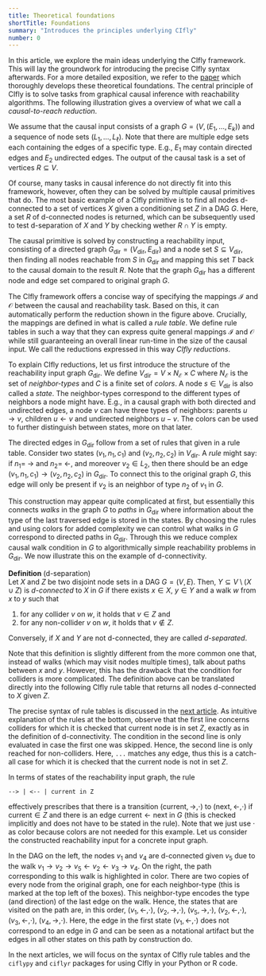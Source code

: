 ```yaml
---
title: Theoretical foundations
shortTitle: Foundations
summary: "Introduces the principles underlying CIfly"
number: 0
---
```



In this article, we explore the main ideas underlying the CIfly framework. This will lay the groundwork for introducing the precise CIfly syntax afterwards. For a more detailed exposition, we refer to the [paper](https://arxiv.org/abs/2506.15758) which thoroughly develops these theoretical foundations. 
The central principle of CIfly is to solve tasks from graphical causal inference with reachability algorithms. The following illustration gives a overview of what we call a *causal-to-reach reduction*.

<ReductionFigure/>

We assume that the causal input consists of a graph $G=(V, (E_1, \dots, E_k))$ and a sequence of node sets $(L_1, \dots, L_{\ell})$. Note that there are multiple edge sets each containing the edges of a specific type. E.g., $E_1$ may contain directed edges and $E_2$ undirected edges. The output of the causal task is a set of vertices $R \subseteq V$. 

Of course, many tasks in causal inference do not directly fit into this framework, however, often they can be solved by multiple causal primitives that do. The most basic example of a CIfly primitive is to find all nodes d-connected to a set of vertices $X$ given a conditioning set $Z$ in a DAG $G$. Here, a set $R$ of d-connected nodes is returned, which can be subsequently used to test d-separation of $X$ and $Y$ by checking wether $R \cap Y$ is empty. 

The causal primitive is solved by constructing a reachability input, consisting of a directed graph $G_{\text{dir}} = (V_{\text{dir}}, E_{\text{dir}})$ and a node set $S \subseteq V_{\text{dir}}$, then finding all nodes reachable from $S$ in $G_{\text{dir}}$ and mapping this set $T$ back to the causal domain to the result $R$. Note that the graph $G_{\text{dir}}$ has a different node and edge set compared to original graph $G$.

The CIfly framework offers a concise way of specifying the mappings $\mathcal{I}$ and $\mathcal{O}$ between the causal and reachability task. Based on this, it can automatically perform the reduction shown in the figure above. Crucially, the mappings are defined in what is called a *rule table*. We define rule tables in such a way that they can express quite general mappings $\mathcal{I}$ and $\mathcal{O}$ while still guaranteeing an overall linear run-time in the size of the causal input. We call the reductions expressed in this way *CIfly reductions*. 

To explain CIfly reductions, let us first introduce the structure of the reachability input graph $G_{\text{dir}}$. We define $V_{\text{dir}} = V \times N_{\mathcal{E}} \times C$ where $N_{\mathcal{E}}$ is the set of *neighbor-types* and $C$ is a finite set of *colors*. A node $s \in V_{\text{dir}}$ is also called a *state*. The neighbor-types correspond to the different types of neighbors a node might have. E.g., in a causal graph with both directed and undirected edges, a node $v$ can have three types of neighbors: parents $u \rightarrow v$, children $u \leftarrow v$ and undirected neighbors $u - v$. The colors can be used to further distinguish between states, more on that later. 

The directed edges in $G_{\text{dir}}$ follow from a set of rules that given in a rule table. Consider two states $(v_1, n_1, c_1)$ and $(v_2, n_2, c_2)$ in $V_{\text{dir}}$. A *rule* might say: if $n_1 = \; \rightarrow$ and $n_2 = \; \leftarrow$, and moreover $v_2 \in L_2$, then there should be an edge $(v_1, n_1, c_1) \rightarrow (v_2, n_2, c_2)$ in $G_{\text{dir}}$. To connect this to the original graph $G$, this edge will only be present if $v_2$ is an neighbor of type $n_2$ of $v_1$ in $G$. 

This construction may appear quite complicated at first, but essentially this connects *walks* in the graph $G$ to *paths* in $G_{\text{dir}}$ where information about the type of the last traversed edge is stored in the states. By choosing the rules and using colors for added complexity we can control what walks in $G$ correspond to directed paths in $G_{\text{dir}}$. Through this we reduce complex causal walk condition in $G$ to algorithmically simple reachability problems in $G_{\text{dir}}$. We now illustrate this on the example of d-connectivity. 

**Definition** (d-separation)     
Let $X$ and $Z$ be two disjoint node sets in a DAG $G = (V, E)$. Then, $Y \subseteq V \setminus (X \cup Z)$ is *d-connected* to $X$ in $G$ if there exists $x \in X$, $y \in Y$ and a walk $w$ from $x$ to $y$ such that
1. for any collider $v$ on $w$, it holds that $v \in Z$ and
2. for any non-collider $v$ on $w$, it holds that $v \not\in Z$. 

Conversely, if $X$ and $Y$ are not d-connected, they are called *d-separated*. 

Note that this definition is slightly different from the more common one that, instead of walks (which may visit nodes multiple times), talk about paths between $x$ and $y$. However, this has the drawback that the condition for colliders is more complicated. The definition above can be translated directly into the following CIfly rule table that returns all nodes d-connected to $X$ given $Z$.

<Ruletable id="dsep" suppressButton={true}/>

The precise syntax of rule tables is discussed in the [next article](/docs/ruletables/). As intuitive explanation of the rules at the bottom, observe that the first line concerns colliders for which it is checked that current node is in set $Z$, exactly as in the definition of d-connectivity. The condition in the second line is only evaluated in case the first one was skipped. Hence, the second line is only reached for non-colliders. Here, ```...``` matches any edge, thus this is a catch-all case for which it is checked that the current node is not in set $Z$. 

In terms of states of the reachability input graph, the rule
```cifly
--> | <-- | current in Z
```
effectively prescribes that there is a transition $(\text{current}, \rightarrow, \cdot)$ to $(\text{next}, \leftarrow, \cdot)$ if $\text{current} \in Z$ and there is an edge $\text{current} \leftarrow \text{next}$ in $G$ (this is checked implicitly and does not have to be stated in the rule). Note that we just use $\cdot$ as color because colors are not needed for this example. Let us consider the constructed reachability input for a concrete input graph. 

<StateSpaceGraphFigure />

In the DAG on the left, the nodes $v_1$ and $v_4$ are d-connected given $v_5$ due to the walk $v_1 \rightarrow v_2 \rightarrow v_5 \leftarrow v_2 \leftarrow v_3 \rightarrow v_4$. On the right, the path corresponding to this walk is highlighted in color. There are two copies of every node from the original graph, one for each neighbor-type (this is marked at the top left of the boxes). This neighbor-type encodes the type (and direction) of the last edge on the walk. Hence, the states that are visited on the path are, in this order, $(v_1, \leftarrow, \cdot)$, $(v_2, \rightarrow, \cdot)$, $(v_5, \rightarrow, \cdot)$, $(v_2, \leftarrow, \cdot)$, $(v_3, \leftarrow, \cdot)$, $(v_4, \rightarrow, \cdot)$. Here, the edge in the first state $(v_1, \leftarrow, \cdot)$ does not correspond to an edge in $G$ and can be seen as a notational artifact but the edges in all other states on this path by construction do.

In the next articles, we will focus on the syntax of CIfly rule tables and the ```ciflypy``` and ```ciflyr``` packages for using CIfly in your Python or R code. 
